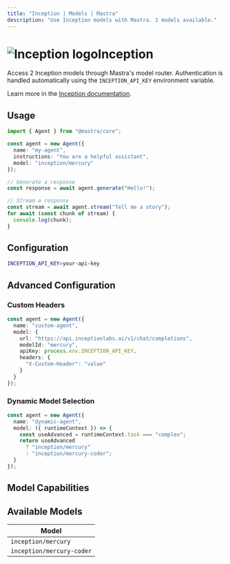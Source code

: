 ```yaml
---
title: "Inception | Models | Mastra"
description: "Use Inception models with Mastra. 2 models available."
---
```



# <img src="https://models.dev/logos/inception.svg" alt="Inception logo" className="inline w-8 h-8 mr-2 align-middle dark:invert dark:brightness-0 dark:contrast-200" />Inception

Access 2 Inception models through Mastra's model router. Authentication is handled automatically using the `INCEPTION_API_KEY` environment variable.

Learn more in the [Inception documentation](https://platform.inceptionlabs.ai/docs).

## Usage

```typescript
import { Agent } from "@mastra/core";

const agent = new Agent({
  name: "my-agent",
  instructions: "You are a helpful assistant",
  model: "inception/mercury"
});

// Generate a response
const response = await agent.generate("Hello!");

// Stream a response
const stream = await agent.stream("Tell me a story");
for await (const chunk of stream) {
  console.log(chunk);
}
```

## Configuration

```bash
INCEPTION_API_KEY=your-api-key
```

## Advanced Configuration

### Custom Headers

```typescript
const agent = new Agent({
  name: "custom-agent",
  model: {
    url: "https://api.inceptionlabs.ai/v1/chat/completions",
    modelId: "mercury",
    apiKey: process.env.INCEPTION_API_KEY,
    headers: {
      "X-Custom-Header": "value"
    }
  }
});
```

### Dynamic Model Selection

```typescript
const agent = new Agent({
  name: "dynamic-agent",
  model: ({ runtimeContext }) => {
    const useAdvanced = runtimeContext.task === "complex";
    return useAdvanced 
      ? "inception/mercury"
      : "inception/mercury-coder";
  }
});
```

## Model Capabilities

<ProviderCapabilitiesTable providerId="inception" limit={10} />

## Available Models

| Model |
|-------|
| `inception/mercury` |
| `inception/mercury-coder` |
